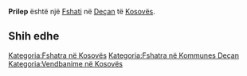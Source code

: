 {{Fshat në Kosovës
 | Emri                = Prilep
 | EmriAlt                = Arrnjet,Arrnjeti,Perlep,Prejlep,Prejlepi,Prelep,Prilep,Prilip,Përlep,Прилеп
 | Emri (Rasa dhanore) = 
 | Figura              = 
 | Shteti              = Kosovës
 | Komuna              = Deçan
 | Kodi postar         = 
 | Sipërfaqja          = 

 | Popullsia           = 2500

 | Regj. i popullsisë  = 
 | Dend. e popullsisë  = 
 | Faqja zyrtare       = 
 <!--- Koordinatat ----> 
 | Gjerësia            = 42.5075
 | Gjatësia            = 20.31778
 | Lartësia            = 
}}
'''Prilep''' është një [[Fshati]] në [[Deçan]] të [[Kosovës]].

<!-- == Gjeografia == -->
<!-- == Historia == -->
<!-- == Demografia == -->
== Shih edhe ==
{{Komuna Deçan}}
{{Kosovo-Administrata-Cung}}

[[Kategoria:Fshatra në Kosovës]]
[[Kategoria:Fshatra në Kommunes Deçan]]
[[Kategoria:Vendbanime në Kosovës]]